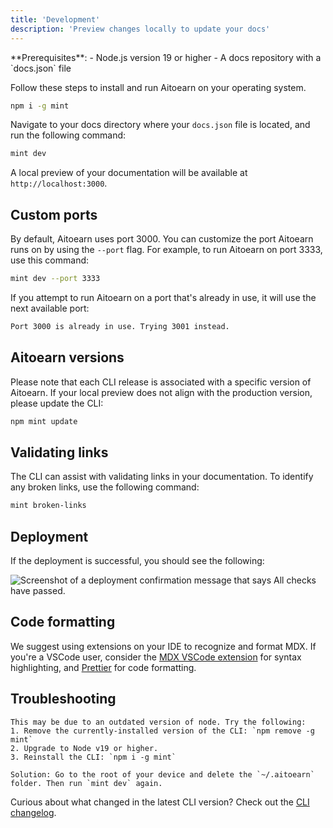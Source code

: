 ```yaml
---
title: 'Development'
description: 'Preview changes locally to update your docs'
---
```

<Info>
  **Prerequisites**:
  - Node.js version 19 or higher
  - A docs repository with a `docs.json` file
</Info>

Follow these steps to install and run Aitoearn on your operating system.

<Steps>
<Step title="Install the Aitoearn CLI">

```bash
npm i -g mint
```
</Step>

<Step title="Preview locally">

Navigate to your docs directory where your `docs.json` file is located, and run the following command:

```bash
mint dev
```

A local preview of your documentation will be available at `http://localhost:3000`.

</Step>
</Steps>

## Custom ports

By default, Aitoearn uses port 3000. You can customize the port Aitoearn runs on by using the `--port` flag. For example, to run Aitoearn on port 3333, use this command:

```bash
mint dev --port 3333
```

If you attempt to run Aitoearn on a port that's already in use, it will use the next available port:

```md
Port 3000 is already in use. Trying 3001 instead.
```

## Aitoearn versions

Please note that each CLI release is associated with a specific version of Aitoearn. If your local preview does not align with the production version, please update the CLI:

```bash
npm mint update
```

## Validating links

The CLI can assist with validating links in your documentation. To identify any broken links, use the following command:

```bash
mint broken-links
```

## Deployment

If the deployment is successful, you should see the following:

<Frame>
  <img src="/images/checks-passed.png" alt="Screenshot of a deployment confirmation message that says All checks have passed." style={{ borderRadius: '0.5rem' }} />
</Frame>

## Code formatting

We suggest using extensions on your IDE to recognize and format MDX. If you're a VSCode user, consider the [MDX VSCode extension](https://marketplace.visualstudio.com/items?itemName=unifiedjs.vscode-mdx) for syntax highlighting, and [Prettier](https://marketplace.visualstudio.com/items?itemName=esbenp.prettier-vscode) for code formatting.

## Troubleshooting

<AccordionGroup>
  <Accordion title='Error: Could not load the "sharp" module using the darwin-arm64 runtime'>

    This may be due to an outdated version of node. Try the following:
    1. Remove the currently-installed version of the CLI: `npm remove -g mint`
    2. Upgrade to Node v19 or higher.
    3. Reinstall the CLI: `npm i -g mint`
  </Accordion>

  <Accordion title="Issue: Encountering an unknown error">
  
    Solution: Go to the root of your device and delete the `~/.aitoearn` folder. Then run `mint dev` again.
  </Accordion>
</AccordionGroup>

Curious about what changed in the latest CLI version? Check out the [CLI changelog](https://www.npmjs.com/package/aitoearn?activeTab=versions).
